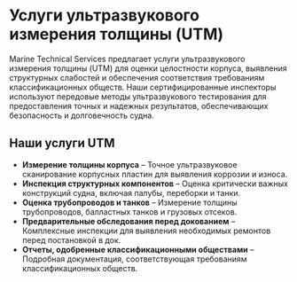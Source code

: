 # Услуги ультразвукового измерения толщины (UTM)

Marine Technical Services предлагает услуги ультразвукового измерения толщины (UTM) для оценки целостности корпуса, выявления структурных слабостей и обеспечения соответствия требованиям классификационных обществ. Наши сертифицированные инспекторы используют передовые методы ультразвукового тестирования для предоставления точных и надежных результатов, обеспечивающих безопасность и долговечность судна.

## Наши услуги UTM

- **Измерение толщины корпуса** – Точное ультразвуковое сканирование корпусных пластин для выявления коррозии и износа.
- **Инспекция структурных компонентов** – Оценка критически важных конструкций судна, включая палубы, переборки и танки.
- **Оценка трубопроводов и танков** – Измерение толщины трубопроводов, балластных танков и грузовых отсеков.
- **Предварительные обследования перед докованием** – Комплексные инспекции для выявления необходимых ремонтов перед постановкой в док.
- **Отчеты, одобренные классификационными обществами** – Подробная документация, соответствующая требованиям классификационных обществ.
